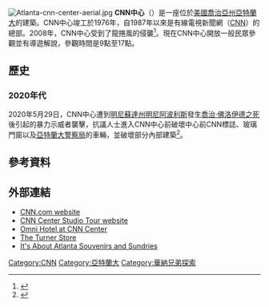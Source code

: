 [[Image:Atlanta-cnn-center-aerial.jpg|thumb]]
'''CNN中心'''（{{lang-en|CNN Center}}）是一座位於[[美國|美國]][[喬治亞州|喬治亞州]][[亞特蘭大|亞特蘭大]]的建築。CNN中心竣工於1976年，自1987年以來是有線電視新聞網（[[CNN|CNN]]）的總部。2008年，CNN中心受到了龍捲風的侵襲<ref>{{Cite web |url=http://www.cnn.com/2008/US/03/14/storm.atlanta/index.html |title=Rescuers search for Atlanta tornado victims - CNN.com<!-- Bot generated title --> |accessdate=2015-12-24 |archive-date=2008-03-15 |archive-url=https://web.archive.org/web/20080315175308/http://www.cnn.com/2008/US/03/14/storm.atlanta/index.html |dead-url=no }}</ref>。現在CNN中心開放一般民眾參觀並有導遊解說，參觀時間是9點至17點。
== 歷史 ==
=== 2020年代 ===
{{main|2020年明尼阿波利斯騷亂}}
2020年5月29日，CNN中心遭到[[明尼蘇達州|明尼蘇達州]][[明尼阿波利斯|明尼阿波利斯]]發生[[喬治·佛洛伊德之死|喬治·佛洛伊德之死]]後引起的暴力示威者襲擊，抗議人士進入CNN中心前破壞中心前CNN標誌、玻璃門窗以及[[亞特蘭大警察局|亞特蘭大警察局]]的車輛，並破壞部分內部建築<ref>{{cite news|url=https://www.cnn.com/2020/05/29/us/cnn-center-vandalized-protest-atlanta-destroyed/index.html|title=CNN Center in Atlanta damaged during protests|publisher=CNN|last=Alfonso III|first=Fernando|date=May 29, 2020|accessdate=May 29, 2020|archive-date=2020-05-30|archive-url=https://web.archive.org/web/20200530062944/https://www.cnn.com/2020/05/29/us/cnn-center-vandalized-protest-atlanta-destroyed/index.html|dead-url=no}}</ref>。

==參考資料==
{{Reflist}}
== 外部連結 ==
{{Commonscat|CNN Center|CNN中心}}
* [http://www.cnn.com/ CNN.com website]{{Wayback|url=http://www.cnn.com/ |date=20010911200318 }}
* [http://www.cnn.com/StudioTour/ CNN Center Studio Tour website] {{Wayback|url=http://www.cnn.com/StudioTour/ |date=20200921105956 }}
* [http://www.omnihotels.com/FindAHotel/AtlantaCNNCenter.aspx Omni Hotel at CNN Center] {{Wayback|url=http://www.omnihotels.com/FindAHotel/AtlantaCNNCenter.aspx |date=20140730160646 }}
* [https://web.archive.org/web/20071011174157/http://costore.com/turnerstoreonline/welcome.asp The Turner Store]
* [https://web.archive.org/web/20110205212437/http://www.itsaboutatlanta.com/ It's About Atlanta Souvenirs and Sundries]
{{Coord|33.757934|-84.394811|region:US_type:landmark|display=title}}
[[Category:CNN|Category:CNN]]
[[Category:亞特蘭大|Category:亞特蘭大]]
[[Category:華納兄弟探索|Category:華納兄弟探索]]